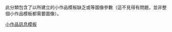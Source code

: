 {{Wikipedia category |hidden=yes}}

{{CategoryTOC}}

此分類包含了以{{tl|asbox}}所建立的小作品模板缺乏{{para|image}}或{{para|icon}}等圖像參數（這不見得有問題，並非整個小作品模板都需要圖像）。

[[Category:小作品訊息模板|]]